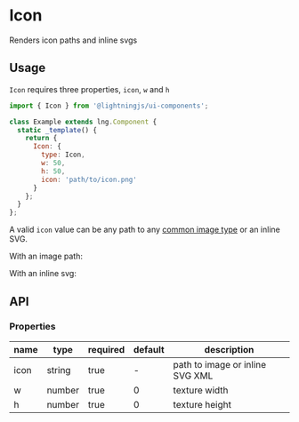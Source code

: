 
# Icon

Renders icon paths and inline svgs

## Usage

`Icon` requires three properties, `icon`, `w` and `h`

```js
import { Icon } from '@lightningjs/ui-components';

class Example extends lng.Component {
  static _template() {
    return {
      Icon: {
        type: Icon,
        w: 50,
        h: 50,
        icon: 'path/to/icon.png'
      }
    };
  }
};
```

A valid `icon` value can be any path to any [common image type](https://developer.mozilla.org/en-US/docs/Web/Media/Formats/Image_types) or an inline SVG.

With an image path:

<Canvas>
  <Story id="elements-icon--basic" />
</Canvas>

With an inline svg:

<Canvas>
  <Story id="elements-icon--inline-svg" />
</Canvas>

## API

### Properties

name|type|required|default|description
--|--|--|--|--
icon|string|true|-|path to image or inline SVG XML
w|number|true|0|texture width
h|number|true|0|texture height
